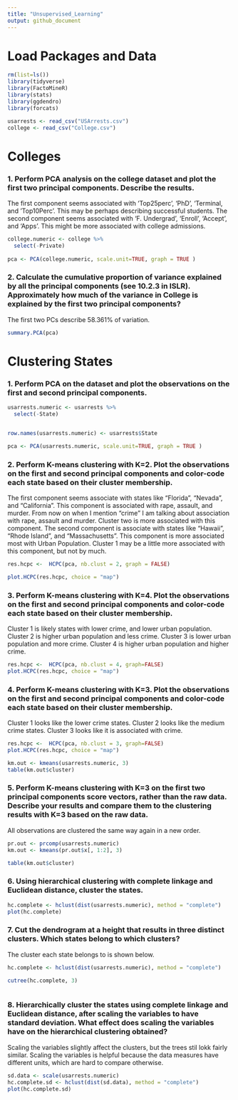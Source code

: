 ```yaml
---
title: "Unsupervised_Learning"
output: github_document
---
```


# Load Packages and Data
```r
rm(list=ls())
library(tidyverse)
library(FactoMineR)
library(stats)
library(ggdendro)
library(forcats)

usarrests <- read_csv("USArrests.csv")
college <- read_csv("College.csv")
```

# Colleges

### 1. Perform PCA analysis on the college dataset and plot the first two principal components. Describe the results.

The first component seems associated with 'Top25perc', 'PhD', 'Terminal, and 'Top10Perc'. This may be perhaps describing successful students. The second component seems associated with 'F. Undergrad', 'Enroll', 'Accept', and 'Apps'. This might be more associated with college admissions.
```r

college.numeric <- college %>% 
  select(-Private)
  
pca <- PCA(college.numeric, scale.unit=TRUE, graph = TRUE )

```



### 2. Calculate the cumulative proportion of variance explained by all the principal components (see 10.2.3 in ISLR). Approximately how much of the variance in College is explained by the first two principal components?

The first two PCs describe  58.361% of variation.
```r
summary.PCA(pca)
```

# Clustering States

### 1. Perform PCA on the dataset and plot the observations on the first and second principal components.
```r
usarrests.numeric <- usarrests %>% 
  select(-State)


row.names(usarrests.numeric) <- usarrests$State

pca <- PCA(usarrests.numeric, scale.unit=TRUE, graph = TRUE )

```

### 2. Perform K-means clustering with K=2. Plot the observations on the first and second principal components and color-code each state based on their cluster membership.

The first component seems associate with states like "Florida", "Nevada", and "California". This component is associated with rape, assault, and murder. From now on when I mention "crime" I am talking about association with rape, assault and murder. Cluster two is more associated with this component. The second component is associate with states like "Hawaii", "Rhode Island", and "Massachusetts". This component is more associated most with Urban Population. Cluster 1 may be a little more associated with this component, but not by much.
```r
res.hcpc <-  HCPC(pca, nb.clust = 2, graph = FALSE)

plot.HCPC(res.hcpc, choice = "map")
```


### 3. Perform K-means clustering with K=4. Plot the observations on the first and second principal components and color-code each state based on their cluster membership.

Cluster 1 is likely states with lower crime, and lower urban population. Cluster 2 is higher urban population and less crime. Cluster 3 is lower urban population and more crime. Cluster 4 is higher urban population and higher crime.
```r
res.hcpc <-  HCPC(pca, nb.clust = 4, graph=FALSE)
plot.HCPC(res.hcpc, choice = "map")
```


### 4. Perform K-means clustering with K=3. Plot the observations on the first and second principal components and color-code each state based on their cluster membership.

Cluster 1 looks like the lower crime states. Cluster 2 looks like the medium crime states. Cluster 3 looks like it is associated with crime.
```r
res.hcpc <-  HCPC(pca, nb.clust = 3, graph=FALSE)
plot.HCPC(res.hcpc, choice = "map")

km.out <- kmeans(usarrests.numeric, 3)
table(km.out$cluster)

```


### 5. Perform K-means clustering with K=3 on the first two principal components score vectors, rather than the raw data. Describe your results and compare them to the clustering results with K=3 based on the raw data.

All observations are clustered the same way again in a new order.
```r
pr.out <- prcomp(usarrests.numeric)
km.out <- kmeans(pr.out$x[, 1:2], 3)

table(km.out$cluster)
```

### 6. Using hierarchical clustering with complete linkage and Euclidean distance, cluster the states.

```r
hc.complete <- hclust(dist(usarrests.numeric), method = "complete")
plot(hc.complete)
```


### 7. Cut the dendrogram at a height that results in three distinct clusters. Which states belong to which clusters?


The cluster each state belongs to is shown below.

```r
hc.complete <- hclust(dist(usarrests.numeric), method = "complete")

cutree(hc.complete, 3)



```


### 8. Hierarchically cluster the states using complete linkage and Euclidean distance, after scaling the variables to have standard deviation. What effect does scaling the variables have on the hierarchical clustering obtained?

Scaling the variables slightly affect the clusters, but the trees stil lokk fairly similar. Scaling the variables is helpful because the data measures have different units, which are hard to compare otherwise.
```r
sd.data <- scale(usarrests.numeric)
hc.complete.sd <- hclust(dist(sd.data), method = "complete")
plot(hc.complete.sd)
```
